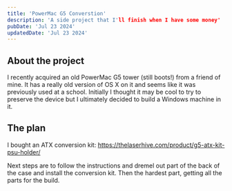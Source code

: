 ```yaml
---
title: 'PowerMac G5 Converstion'
description: 'A side project that I'll finish when I have some money'
pubDate: 'Jul 23 2024'
updatedDate: 'Jul 23 2024'
---
```

## About the project

I recently acquired an old PowerMac G5 tower (still boots!) from a friend of mine. It has a really old version of OS X on it and seems like it was previously used at a school. Initially I thought it may be cool to try to preserve the device but I ultimately decided to build a Windows machine in it.

## The plan

I bought an ATX conversion kit: https://thelaserhive.com/product/g5-atx-kit-psu-holder/

Next steps are to follow the instructions and dremel out part of the back of the case and install the conversion kit. Then the hardest part, getting all the parts for the build.

